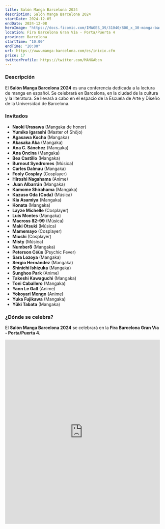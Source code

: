 ```yaml
---
title: Salón Manga Barcelona 2024
description: Salón Manga Barcelona 2024
startDate: 2024-12-05
endDate: 2024-12-08
heroImage: "https://docs.ficomic.com/IMAGES_39/31040/800_x_30-manga-barcelona-x-1200-v2.jpg"
location: Fira Barcelona Gran Vía - Porta/Puerta 4
province: Barcelona
startTime: "10:00"
endTime: "20:00"
url: https://www.manga-barcelona.com/es/inicio.cfm
price: 17
twitterProfile: https://twitter.com/MANGAbcn
---
```


### Descripción

El **Salón Manga Barcelona 2024** es una conferencia dedicada a la lectura de manga en español. Se celebrará en Barcelona, en la ciudad de la cultura y la literatura. Se llevará a cabo en el espacio de la Escuela de Arte y Diseño de la Universidad de Barcelona.

### Invitados

+ **Naoki Urasawa** (Mangaka de honor)
+ **Yumiko Igarashi** (Master of Shôjo)
+ **Agasawa Kocha** (Mangaka)
+ **Akasaka Aka** (Mangaka)
+ **Ana C. Sánchez** (Mangaka)
+ **Ana Oncina** (Mangaka)
+ **Bea Castillo** (Mangaka)
+ **Burnout Syndromes** (Música)
+ **Carles Dalmau** (Mangaka)
+ **Fooly Cosplay** (Cosplayer)
+ **Hiroshi Nagahama** (Anime)
+ **Juan Albarrán** (Mangaka)
+ **Kamome Shirahama** (Mangaka)
+ **Kazuso Oda (Coda)** (Música)
+ **Kia Asamiya** (Mangaka)
+ **Konata** (Mangaka)
+ **Layze Michelle** (Cosplayer)
+ **Luis Montes** (Mangaka)
+ **Macross 82-99** (Música)
+ **Maki Otsuki** (Música)
+ **Mamemayo** (Cosplayer)
+ **Mioshi** (Cosplayer)
+ **Misty** (Música)
+ **Number8** (Mangaka)
+ **Peterson Céüs** (Psychic Fever)
+ **Sara Lozoya** (Mangaka)
+ **Sergio Hernández** (Mangaka)
+ **Shinichi Ishizuka** (Mangaka)
+ **Sunghoo Park** (Anime)
+ **Takeshi Kawaguchi** (Mangaka)
+ **Toni Caballero** (Mangaka)
+ **Yann Le Gall** (Anime)
+ **Yokoyari Mengo** (Anime)
+ **Yuka Fujikawa** (Mangaka)
+ **Yûki Tabata** (Mangaka)

### ¿Dónde se celebra?

El **Salón Manga Barcelona 2024** se celebrará en la **Fira Barcelona Gran Vía - Porta/Puerta 4**.

<iframe src="https://www.google.com/maps/embed?pb=!1m18!1m12!1m3!1d2994.9610060008195!2d2.131532615424712!3d41.35320127926731!2m3!1f0!2f0!3f0!3m2!1i1024!2i768!4f13.1!3m3!1m2!1s0x12a498bae8d36311%3A0x4fb2276a5e89aeda!2sFira%20Gran%20Via%20-%20Gate%204%20%2F%20Porta%204!5e0!3m2!1ses!2ses!4v1645703096732!5m2!1ses!2ses" width="100%" height="600" frameborder="0" style="border:0" allowfullscreen aria-label="Fira Gran Vía Porta 4, Barcelona"></iframe>
